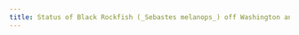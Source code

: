 ```yaml
---
title: Status of Black Rockfish (_Sebastes melanops_) off Washington and federal waters in 2023
---
```


